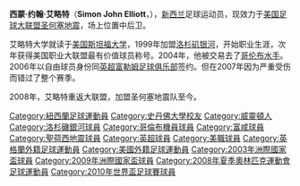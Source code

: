 {{noteta|G1=足球}}{{Football player infobox
| playername = 西蒙·艾略特
| image      = [[File:SimonElliot.jpg|150px]]
| fullname   = Simon John Elliott
| nickname   = 
| dateofbirth = {{birth date and age|1974|6|10}}
| cityofbirth = [[威靈頓|威靈頓]]
| countryofbirth = {{NZD}}
| height = {{height|ft=6|in=0}}
| currentclub  = [[圣何塞地震|圣何塞地震]]
| clubnumber = 7
| position = [[中堅|中堅]]
| youthyears = 
| youthclubs = 
| youth caps(goals) = 
| years = 1999-2003<br />2004-2005<br />2006-2008<br />2009-
| clubs = [[洛杉磯銀河|洛杉磯銀河]]<br />[[哥倫布機員|哥倫布機員]]<br />[[富勒姆足球俱乐部|富勒姆足球俱乐部]]<br />[[圣何塞地震|圣何塞地震]]
| caps(goals) =  126 {{0}}(10)<br /> {{0}} 26 {{0}}(0)<br />{{0}} 12 {{0}}(0)<br />{{0}} {{0}}5 {{0}}(0)
| nationalyears = 1999-
| nationalteam = [[新西蘭國家足球隊|新西蘭]]
| nationalcaps(goals) = {{0}} 51 {{0}}(6)
| pcupdate = 2009年5月2日
| ntupdate = 2009年3月30日
}}

'''西蒙·约翰·艾略特'''（'''Simon John Elliott'''，{{bd|1974年|6月10日|||catIdx=Elliott}}），[[新西兰|新西兰]]足球运动员，现效力于[[美国足球大联盟|美国足球大联盟]][[圣何塞地震|圣何塞地震]]，场上位置中后卫。

艾略特大学就读于[[美国|美国]][[斯坦福大学|斯坦福大学]]，1999年加盟[[洛杉矶银河|洛杉矶银河]]，开始职业生涯，次年获得美国职业大联盟最有价值球员称号。2004年，他被交易去了[[哥伦布水手|哥伦布水手]]。2006年以自由球员身份同[[英超|英超]][[富勒姆足球俱乐部|富勒姆足球俱乐部]]签约。但在2007年因为严重受伤而错过了整个赛季。

2008年，艾略特重返大联盟，加盟圣何塞地震队至今。

{{2008年奥运会男子足球新西兰参赛名单}}
{{New Zealand Squad 2010 FIFA World Cup}}

{{DEFAULTSORT:Elliott, Simon}}
[[Category:紐西蘭足球運動員|Category:紐西蘭足球運動員]]
[[Category:史丹佛大學校友|Category:史丹佛大學校友]]
[[Category:威靈頓人|Category:威靈頓人]]
[[Category:洛杉磯銀河球員|Category:洛杉磯銀河球員]]
[[Category:哥倫布機員球員|Category:哥倫布機員球員]]
[[Category:富咸球員|Category:富咸球員]]
[[Category:聖荷西地震球員|Category:聖荷西地震球員]]
[[Category:英超球員|Category:英超球員]]
[[Category:美職球員|Category:美職球員]]
[[Category:英格蘭外籍足球運動員|Category:英格蘭外籍足球運動員]]
[[Category:美國外籍足球運動員|Category:美國外籍足球運動員]]
[[Category:2003年洲際國家盃球員|Category:2003年洲際國家盃球員]]
[[Category:2009年洲際國家盃球員|Category:2009年洲際國家盃球員]]
[[Category:2008年夏季奧林匹克運動會足球運動員|Category:2008年夏季奧林匹克運動會足球運動員]]
[[Category:2010年世界盃足球賽球員|Category:2010年世界盃足球賽球員]]